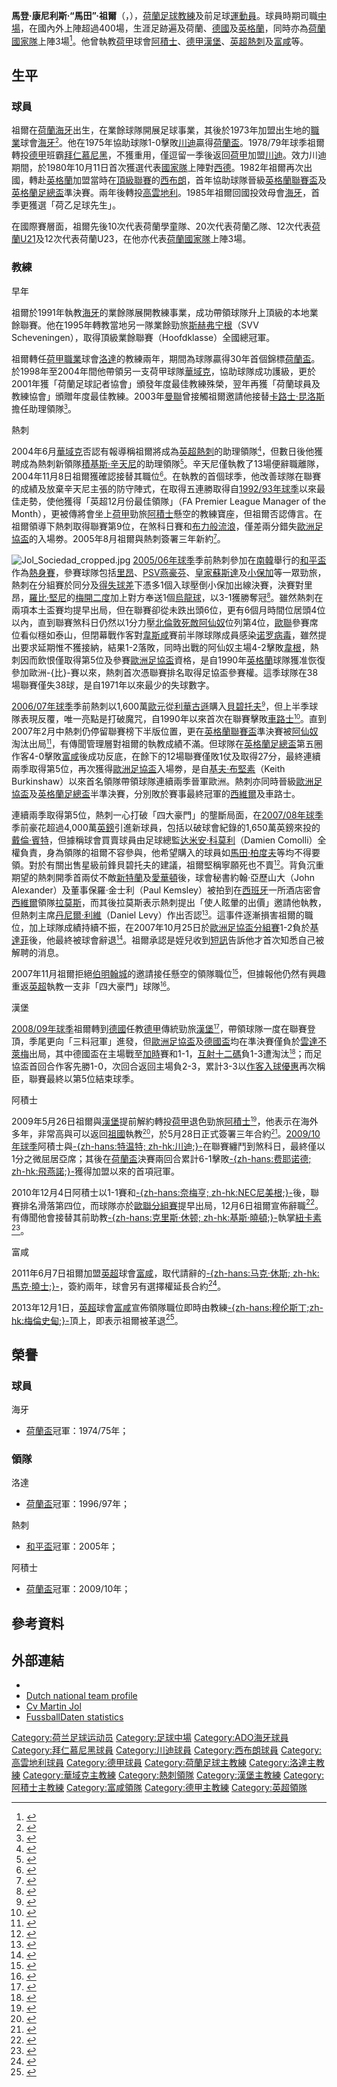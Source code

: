 {{noteTA
|G1=EPL
|G2=德甲
|G3=Football
|G4=荷蘭足球聯賽
|G5=uefa
|T=zh-hans:马丁·约尔; zh-hk:馬田·祖爾;
|1=zh-hans:马丁·约尔; zh-hk:馬田·祖爾;
|2=zh-hans:马登·康尼利斯·“马丁”·约尔; zh-hk:馬登·康尼利斯·“馬田”·祖爾;
|3=zh-hans:约尔; zh-hk:祖爾;
|4=zh-hans:卡洛斯·奎罗斯; zh-hk:卡路士·昆洛斯;
|5=zh-hans:雅克·桑蒂尼; zh-hk:積基斯·辛天尼;
|6=zh-hans:桑蒂尼; zh-hk:辛天尼;
|7=zh-hans:罗比·基恩; zh-hk:羅比·堅尼;
|8=zh-hans:贝尔巴托夫; zh-hk:貝碧托夫;
|9=zh-hans:凯斯·伯克金肖; zh-hk:基夫·布堅素;
|10=zh-hans:达伦·本特; zh-hk:戴倫·賓特;
|11=zh-hans:马丁·彼得罗夫; zh-hk:馬田·柏度夫;
}}

{{Infobox football biography
| name                = 馬田·祖爾<br />''Martin Jol''
| image               = Jolmartin.jpg
| caption             = 
| fullname            = Maarten Cornelis Jol
| dateofbirth         = {{birth date and age|1956|1|16|df=y}}
| cityofbirth         = [[海牙|海牙]]
| countryofbirth      = [[荷蘭|荷蘭]]
| dateofdeath         = 
| cityofdeath         = 
| countryofdeath      = 
| height              = 
| position            = [[中場|中場]]
| currentclub         = 
| youthyears1         = 
| youthclubs1         = 柏格
| years1              = 1973−1978
| clubs1              = [[ADO海牙|海牙]]
| caps1               = 132
| goals1              = 9
| years2              = 1978−1979
| clubs2              = [[拜仁慕尼黑足球俱乐部|拜仁慕尼黑]]
| caps2               = 9
| goals2              = 0
| years3              = 1979−1982
| clubs3              = [[特温特足球俱乐部|川迪]]
| caps3               = 71
| goals3              = 9
| years4              = 1982−1984
| clubs4              = [[西布罗姆维奇足球俱乐部|西布朗]]
| caps4               = 63
| goals4              = 4
| years5              = 1984−1985
| clubs5              = [[考文垂足球俱乐部|高雲地利]]
| caps5               = 15
| goals5              = 0
| years6              = 1985−1989
| clubs6              = [[ADO海牙|海牙]]
| caps6               = 135
| goals6              = 6
| totalcaps           = 425
| totalgoals          = 28
| nationalyears1      = 1980−1981
| nationalteam1       = [[荷蘭國家足球隊|荷蘭]]
| nationalcaps1       = 3
| nationalgoals1      = 0
| medaltemplates      = 
| manageryears1       = 1991−1995
| managerclubs1       = [[ADO海牙|海牙]]〈業餘〉
| manageryears2       = 1995−1996
| managerclubs2       = 斯赫弗宁根〈業餘〉
| manageryears3       = 1996−1998
| managerclubs3       = [[洛達JC|洛達]]
| manageryears4       = 1998−2004
| managerclubs4       = [[華域克|華域克]]
| manageryears5       = 2004−2007
| managerclubs5       = [[托特纳姆热刺足球俱乐部|熱刺]]
| manageryears6       = 2008−2009
| managerclubs6       = [[汉堡体育俱乐部|漢堡]]
| manageryears7       = 2009−2010
| managerclubs7       = [[阿贾克斯足球俱乐部|阿積士]]
| manageryears8       = 2011−2013
| managerclubs8       = [[富勒姆足球俱乐部|富咸]]
| club-update         = 2013年12月8日 (日) 12:38 (UTC)
| nationalteam-update = 
}}
'''馬登·康尼利斯·“馬田”·祖爾'''（{{lang-nl|Maarten Cornelis "Martin" Jol}}，{{bd|1956年|1月16日|||Jol}}），[[荷蘭|荷蘭]][[英式足球|足球]][[教練|教練]]及前足球[[運動員|運動員]]。球員時期司職[[中場|中場]]，在國內外上陣超過400場，生涯足跡遍及荷蘭、[[德國|德國]]及[[英格蘭|英格蘭]]，同時亦為[[荷蘭國家足球隊|荷蘭國家隊]]上陣3場<ref name="nftstat">{{Cite web |url=http://www.national-football-teams.com/v2/player.php?id=21155 |title=Martin Jol |accessdate=2010-03-05 |archive-date=2009-02-26 |archive-url=https://web.archive.org/web/20090226145557/http://www.national-football-teams.com/v2/player.php?id=21155 |dead-url=no }}</ref>。他曾執教[[荷甲|荷甲]]球會[[阿贾克斯足球俱乐部|阿積士]]、[[德甲|德甲]][[汉堡体育俱乐部|漢堡]]、[[英超|英超]][[托特纳姆热刺足球俱乐部|熱刺]]及[[富勒姆足球俱乐部|富咸]]等。

==生平==
===球員===
祖爾在[[荷蘭|荷蘭]][[海牙|海牙]]出生，在業餘球隊開展足球事業，其後於1973年加盟出生地的[[職業|職業]]球會[[ADO海牙|海牙]]<small><ref name="Albion News">{{Citation |title=Martin Jol |journal=Albion News（官方場刊） |publisher=Peerless Programmes 供[[西布罗姆维奇足球俱乐部|西布朗]] |volume=vol. 73 |issue=no. 9 |pages=pp4–5 |date=1981-11-14 }}</ref></small>。他在1975年協助球隊1-0擊敗[[特温特足球俱乐部|川迪]]贏得[[荷蘭盃|荷蘭盃]]。1978/79年球季祖爾轉投[[德甲|德甲]]班霸[[拜仁慕尼黑足球俱乐部|拜仁慕尼黑]]，不獲重用，僅逗留一季後返回[[荷甲|荷甲]]加盟[[特温特足球俱乐部|川迪]]。效力川迪期間，於1980年10月11日首次獲選代表[[荷蘭國家足球隊|國家隊]]上陣對[[德國國家足球隊|西德]]。1982年祖爾再次出國，轉赴[[英格蘭|英格蘭]]加盟當時在[[英格蘭足球聯賽|頂級聯賽]]的[[西布罗姆维奇足球俱乐部|西布朗]]，首年協助球隊晉級[[英格蘭聯賽盃|英格蘭聯賽盃]]及[[英格蘭足總盃|英格蘭足總盃]]準決賽。兩年後轉投[[考文垂足球俱乐部|高雲地利]]。1985年祖爾回國投效母會[[ADO海牙|海牙]]，首季更獲選「荷乙足球先生」。

在國際賽層面，祖爾先後10次代表荷蘭學童隊、20次代表荷蘭乙隊、12次代表[[荷蘭21歲以下國家足球隊|荷蘭U21]]及12次代表荷蘭U23，在他亦代表[[荷蘭國家足球隊|荷蘭國家隊]]上陣3場。

===教練===
;早年
祖爾於1991年執教[[ADO海牙|海牙]]的業餘隊展開教練事業，成功帶領球隊升上頂級的本地業餘聯賽。他在1995年轉教當地另一隊業餘勁旅[[SVV_Scheveningen|斯赫弗宁根]]（SVV Scheveningen），取得頂級業餘聯賽（Hoofdklasse）全國總冠軍。

祖爾轉任[[荷甲|荷甲]][[職業|職業]]球會[[洛達JC|洛達]]的教練兩年，期間為球隊贏得30年首個錦標[[荷蘭盃|荷蘭盃]]。於1998年至2004年間他帶領另一支荷甲球隊[[華域克|華域克]]，協助球隊成功護級，更於2001年獲「荷蘭足球記者協會」頒發年度最佳教練殊榮，翌年再獲「荷蘭球員及教練協會」頒贈年度最佳教練。2003年[[曼徹斯特聯足球俱樂部|曼聯]]曾接觸祖爾邀請他接替[[卡路士·昆洛斯|卡路士·昆洛斯]]擔任助理領隊<small><ref name="Man Utd cool on Jol link">{{cite news |language=en |title=Man Utd cool on Jol link |url=http://news.bbc.co.uk/sport1/hi/football/teams/m/man_utd/3109342.stm |publisher=[[BBC|BBC]] Sport |date=2003-09-15 |accessdate=2010-03-05 |archive-date=2003-10-03 |archive-url=https://web.archive.org/web/20031003042514/http://news.bbc.co.uk/sport1/hi/football/teams/m/man_utd/3109342.stm |dead-url=no }}</ref></small>。

;熱刺
2004年6月[[華域克|華域克]]否認有報導稱祖爾將成為[[英超|英超]][[托特纳姆热刺足球俱乐部|熱刺]]的助理領隊<small><ref name="Jol not in Spurs talks">{{cite news |language=en |title=Jol not in Spurs talks |url=http://news.bbc.co.uk/sport1/hi/football/teams/t/tottenham_hotspur/3783359.stm |publisher=[[BBC|BBC]] Sport |date=2004-06-07 |accessdate=2010-03-05 |archive-date=2004-06-19 |archive-url=https://web.archive.org/web/20040619234101/http://news.bbc.co.uk/sport1/hi/football/teams/t/tottenham_hotspur/3783359.stm |dead-url=no }}</ref></small>，但數日後他獲聘成為熱刺新領隊[[積基斯·辛天尼|積基斯·辛天尼]]的助理領隊<small><ref name="Spurs appoint Jol">{{cite news |language=en |title=Spurs appoint Jol |url=http://news.bbc.co.uk/sport1/hi/football/teams/t/tottenham_hotspur/3794405.stm |publisher=[[BBC|BBC]] Sport |date=2004-06-10 |accessdate=2010-03-05 |archive-date=2004-06-28 |archive-url=https://web.archive.org/web/20040628054744/http://news.bbc.co.uk/sport1/hi/football/teams/t/tottenham_hotspur/3794405.stm |dead-url=no }}</ref></small>。辛天尼僅執教了13場便辭職離隊，2004年11月8日祖爾獲確認接替其職位<small><ref name="Spurs appoint Jol as new boss">{{cite news |language=en |title=Spurs appoint Jol as new boss |url=http://news.bbc.co.uk/sport1/hi/football/teams/t/tottenham_hotspur/3989963.stm |publisher=[[BBC|BBC]] Sport |date=2004-11-08
|accessdate=2010-03-05}}</ref></small>。在執教的首個球季，他改善球隊在聯賽的成績及放棄辛天尼主張的防守陣式，在取得五連勝取得自[[1992年至1993年英格蘭超級聯賽|1992/93年球季]]以來最佳走勢，使他獲得「英超12月份最佳領隊」（FA Premier League Manager of the Month），更被傳將會坐上[[荷甲|荷甲]]勁旅[[阿贾克斯足球俱乐部|阿積士]]懸空的教練寶座，但祖爾否認傳言。在祖爾領導下熱刺取得聯賽第9位，在煞科日賽和[[布莱克本流浪者足球俱乐部|布力般流浪]]，僅差兩分錯失[[歐洲足協盃|歐洲足協盃]]的入場劵。2005年8月祖爾與熱刺簽署三年新約<small><ref name="Jol signs new contract with Spurs">{{cite news |language=en |title=Jol signs new contract with Spurs |url=http://news.bbc.co.uk/sport1/hi/football/teams/t/tottenham_hotspur/4185156.stm |publisher=[[BBC|BBC]] Sport |date=2005-08-25 |accessdate=2010-03-05}}</ref></small>。

[[File:Jol_Sociedad_cropped.jpg|thumb]]
[[2005年至2006年英格蘭超級聯賽|2005/06年球季]]季前熱刺參加在[[南韓|南韓]]舉行的[[和平盃足球賽|和平盃]]作為[[熱身賽|熱身賽]]，參賽球隊包括[[里昂足球會|里昂]]、[[PSV燕豪芬|PSV燕豪芬]]、[[皇家蘇斯達|皇家蘇斯達]]及[[小保加體育會|小保加]]等一眾勁旅，熱刺在分組賽於同分及[[得失球差|得失球差]]下憑多1個入球壓倒小保加出線決賽，決賽對里昂，[[羅比·堅尼|羅比·堅尼]]的[[梅開二度|梅開二度]]加上對方奉送1個[[烏龍球|烏龍球]]，以3-1獲勝奪冠<small><ref>{{cite news |language=en |url=http://www.goal.com/en/news/2200/peace-cup-2009/2009/04/12/1206507/a-brief-history-of-the-peace-cup |title=A Brief History Of The Peace Cup |publisher=''goal.com'' |date=2009-04-12 |accessdate=2010-03-06 |archive-date=2009-07-31 |archive-url=https://www.webcitation.org/5ignBY1RE?url=http://www.goal.com/en/news/2200/peace-cup-2009/2009/04/12/1206507/a-brief-history-of-the-peace-cup |dead-url=no }}</ref></small>。雖然熱刺在兩項本土盃賽均提早出局，但在聯賽卻從未跌出頭6位，更有6個月時間位居頭4位以內，直到聯賽煞科日仍然以1分力壓[[北倫敦打吡|北倫敦死敵]][[阿森纳足球俱乐部|阿仙奴]]位列第4位，[[歐聯|歐聯]]參賽席位看似穩如泰山，但閉幕戰作客對[[西汉姆联足球俱乐部|韋斯咸]]賽前半隊球隊成員感染[[诺罗病毒|诺罗病毒]]，雖然提出要求延期惟不獲接納，結果1-2落敗，同時出戰的阿仙奴主場4-2擊敗[[威根竞技足球俱乐部|韋根]]，熱刺因而飲恨僅取得第5位及參賽[[歐洲足協盃|歐洲足協盃]]資格，是自1990年[[英格蘭|英格蘭]]球隊獲准恢復參加歐洲-{比}-賽以來，熱刺首次憑聯賽排名取得足協盃參賽權。這季球隊在38場聯賽僅失38球，是自1971年以來最少的失球數字。 

[[2006年至2007年英格蘭超級聯賽|2006/07年球季]]季前熱刺以1,600萬[[歐元|歐元]]從[[勒沃库森足球俱乐部|利華古遜]]購入[[迪米塔尔·贝尔巴托夫|貝碧托夫]]<small><ref>{{cite news |language=en |url=http://www.tottenhamhotspur.com/news/articles/nineforberbatov170506.html |title=NINE FOR BERBATOV |publisher=[[托特纳姆热刺足球俱乐部|''tottenhamhotspur.com'']] |date=2006-05-17 |accessdate=2010-03-06 |archive-date=2007-05-31 |archive-url=https://web.archive.org/web/20070531192136/http://www.tottenhamhotspur.com/news/articles/nineforberbatov170506.html |dead-url=no }}</ref></small>，但上半季球隊表現反覆，唯一亮點是打破魔咒，自1990年以來首次在聯賽擊敗[[切尔西足球俱乐部|車路士]]<small><ref>{{cite news |language=en |url=http://www.tottenhamhotspur.com/news/articles/matchreport051106.html |title=MATCH REPORT |publisher=[[托特纳姆热刺足球俱乐部|''tottenhamhotspur.com'']] |date=2006-11-05 |accessdate=2010-03-06 |archive-date=2009-02-17 |archive-url=https://web.archive.org/web/20090217024111/http://www.tottenhamhotspur.com/news/articles/matchreport051106.html |dead-url=no }}</ref></small>。直到2007年2月中熱刺仍停留聯賽榜下半版位置，更在[[英格蘭聯賽盃|英格蘭聯賽盃]]準決賽被[[阿森纳足球俱乐部|阿仙奴]]淘汰出局<small><ref>{{cite news |language=en |url=http://www.tottenhamhotspur.com/news/articles/matchreport310107.html |title=MATCH REPORT |publisher=[[托特纳姆热刺足球俱乐部|''tottenhamhotspur.com'']] |date=2007-01-31 |accessdate=2010-03-06 |archive-date=2009-02-17 |archive-url=https://web.archive.org/web/20090217024323/http://www.tottenhamhotspur.com/news/articles/matchreport310107.html |dead-url=no }}</ref></small>，有傳聞管理層對祖爾的執教成績不滿。但球隊在[[英格蘭足總盃|英格蘭足總盃]]第五圈作客4-0擊敗[[富勒姆足球俱乐部|富咸]]後成功反底，在餘下的12場聯賽僅敗1仗及取得27分，最終連續兩季取得第5位，再次獲得[[歐洲足協盃|歐洲足協盃]]入場劵，是自[[基夫·布堅素|基夫·布堅素]]（Keith Burkinshaw）以來首名領隊帶領球隊連續兩季晉軍歐洲。熱刺亦同時晉級[[歐洲足協盃|歐洲足協盃]]及[[英格蘭足總盃|英格蘭足總盃]]半準決賽，分別敗於賽事最終冠軍的[[西維爾足球會|西維爾]]及車路士。

連續兩季取得第5位，熱刺一心打破「四大豪門」的壟斷局面，在[[2007年至2008年英格蘭超級聯賽|2007/08年球季]]季前豪花超過4,000萬[[英鎊|英鎊]]引進新球員，包括以破球會紀錄的1,650萬英鎊來投的[[戴倫·賓特|戴倫·賓特]]，但據稱球會買賣球員由足球總監[[达米安·科莫利|达米安·科莫利]]（Damien Comolli）全權負責，身為領隊的祖爾不容參與，他希望購入的球員如[[馬田·柏度夫|馬田·柏度夫]]等均不得要領。對於有關出售星級前鋒貝碧托夫的建議，祖爾堅稱寧願死也不賣<small><ref>{{cite news |language=en |title='Sell Berbatov? I'd rather die' - Insists Jol |url=http://soccernet.espn.go.com/news/story?id=456608&cc=5901 |publisher=[[ESPN|ESPN]]Soccernet |date=2007-08-25 |accessdate=2010-03-06 |archive-date=2011-05-25 |archive-url=https://web.archive.org/web/20110525221943/http://soccernet.espn.go.com/news/story?id=456608&cc=5901 |dead-url=no }}</ref></small>。背負沉重期望的熱刺開季首兩仗不敵[[桑德兰足球俱乐部|新特蘭]]及[[埃弗顿足球俱乐部|愛華頓]]後，球會秘書約翰·亞歷山大（John Alexander）及董事保羅·金士利（Paul Kemsley）被拍到在[[西班牙|西班牙]]一所酒店密會[[西維爾足球會|西維爾]]領隊[[胡安德·拉莫斯|拉莫斯]]，而其後拉莫斯表示熱刺提出「使人眩暈的出價」邀請他執教，但熱刺主席[[丹尼爾·利維|丹尼爾·利維]]（Daniel Levy）作出否認<small><ref>{{cite news |language=en |title=Levy '100% behind Spurs boss Jol' |url=http://news.bbc.co.uk/sport1/hi/football/teams/t/tottenham_hotspur/6961131.stm |publisher=[[BBC|BBC]] Sport |date=2007-08-23 |accessdate=2007-10-25}}</ref></small>。這事件逐漸損害祖爾的職位，加上球隊成績持續不振，在2007年10月25日於[[2007/08赛季欧洲联盟杯#分組賽|歐洲足協盃分組賽]]1-2負於[[赫塔菲足球俱樂部|基達菲]]後，他最終被球會辭退<small><ref>{{cite news |language=en |title=Jol sacked as Tottenham manager |url=http://news.bbc.co.uk/sport1/hi/football/teams/t/tottenham_hotspur/7063013.stm |publisher=[[BBC|BBC]] Sport |date=2007-10-25 |accessdate=2010-03-06 |archive-date=2007-10-26 |archive-url=https://web.archive.org/web/20071026155025/http://news.bbc.co.uk/sport1/hi/football/teams/t/tottenham_hotspur/7063013.stm |dead-url=no }}</ref></small>。祖爾承認是姪兒收到[[簡訊|短訊]]告訴他才首次知悉自己被解聘的消息。 

2007年11月祖爾拒絕[[伯明翰城足球俱乐部|伯明翰城]]的邀請接任懸空的領隊職位<small><ref>{{cite news |language=en |title=Jol rejects Birmingham approach |url=http://news.bbc.co.uk/sport1/hi/football/teams/b/birmingham_city/7103029.stm |publisher=[[BBC|BBC]] Sport |date=2007-11-20 |accessdate=2010-03-06 |archive-date=2007-11-22 |archive-url=https://web.archive.org/web/20071122091833/http://news.bbc.co.uk/sport1/hi/football/teams/b/birmingham_city/7103029.stm |dead-url=no }}</ref></small>，但據報他仍然有興趣重返[[英超|英超]]執教一支非「四大豪門」球隊<small><ref>{{cite news |language=en |title=Jol looks to return to Premiership |url=http://www.timesonline.co.uk/tol/sport/football/premier_league/fulham/article3095571.ece |publisher=''timesonline.co.uk'' |date=2007-12-26 |accessdate=2010-03-06 |archive-date=2008-12-01 |archive-url=https://web.archive.org/web/20081201215800/http://www.timesonline.co.uk/tol/sport/football/premier_league/fulham/article3095571.ece |dead-url=no }}</ref></small>。

;漢堡
[[2008年至2009年德國足球甲級聯賽|2008/09年球季]]祖爾轉到[[德國|德國]]任教[[德甲|德甲]]傳統勁旅[[汉堡体育俱乐部|漢堡]]<small><ref>{{cite news |language=de |url=http://www.kicker.de/news/fussball/bundesliga/startseite/artikel/378546 |title=Jol neuer HSV-Coach |publisher=''kicker.de'' |date=2008-05-13 |accessdate=2010-03-06 |archive-date=2013-07-12 |archive-url=https://www.webcitation.org/6I3YPDKc8?url=http://www.kicker.de/news/fussball/bundesliga/startseite/artikel/378546 |dead-url=no }}</ref></small>，帶領球隊一度在聯賽登頂，季尾更向「三料冠軍」進發，但[[2008/09赛季欧洲联盟杯|歐洲足協盃]]及[[德國盃|德國盃]]均在準決賽僅負於[[云达不来梅足球俱乐部|雲達不萊梅]]出局，其中德國盃在主場戰至[[加時賽|加時]]賽和1-1，[[互射十二碼|互射十二碼]]負1-3遭淘汰<small><ref>{{cite news |language=en |url=http://www.dfb.de/index.php?id=503063&action=showSchema&lang=E&liga=dfbpokm&saison=08&saisonl=2008&spieltag=5&spielid=718&cHash=23c4a525ac |title=DFB-Cup 2009/2010 Hamburger SV - Werder Bremen |publisher=''dfb.de'' |date=2009-04-22 |accessdate=2010-03-06 |deadurl=yes |archiveurl=https://web.archive.org/web/20100217031810/http://www.dfb.de/index.php?id=503063 |archivedate=2010-02-17 }}</ref></small>；而足協盃首回合作客先勝1-0，次回合返回主場負2-3，累計3-3以[[作客入球優惠|作客入球優惠]]再次稱臣，聯賽最終以第5位結束球季。

;阿積士
2009年5月26日祖爾與[[汉堡体育俱乐部|漢堡]]提前解約轉投[[荷甲|荷甲]]退色勁旅[[阿贾克斯足球俱乐部|阿積士]]<small><ref>{{cite news | language =en | title =Martin Jol new coach of Ajax | url =http://english.ajax.nl/News/Archive/Article/Martin-Jol-new-coach-of-Ajax.htm | publisher =[[阿贾克斯足球俱乐部|''ajax.nl'']] | date =2009-05-26 | accessdate =2010-03-06 | deadurl =yes | archiveurl =https://web.archive.org/web/20090528212410/http://english.ajax.nl/News/Archive/Article/Martin-Jol-new-coach-of-Ajax.htm | archivedate =2009-05-28 }}</ref></small>，他表示在海外多年，非常高與可以返回[[荷蘭|祖國]]執教<small><ref>{{cite web |language=en |url=http://www.telegraph.co.uk/sport/football/european/5389286/Ajax-name-Martin-Jol-as-new-coach.html |title=Ajax name Martin Jol as new coach |date=2009-05-26 |work=''telegraph.co.uk'' |accessdate=2010-03-06 |archive-date=2009-05-29 |archive-url=https://web.archive.org/web/20090529064159/http://www.telegraph.co.uk/sport/football/european/5389286/Ajax-name-Martin-Jol-as-new-coach.html |dead-url=no }}</ref></small>，於5月28日正式簽署三年合約<small><ref>{{cite news | language = en | title = Martin Jol signs his contract | url = http://english.ajax.nl/News/Archive/Article/Jol-signs-his-contract.htm | publisher = [[阿贾克斯足球俱乐部|''ajax.nl'']] | date = 2009-05-28 | accessdate = 2010-03-06 | deadurl = yes | archiveurl = https://web.archive.org/web/20090531083135/http://english.ajax.nl/News/Archive/Article/Jol-signs-his-contract.htm | archivedate = 2009-05-31 }}</ref></small>。[[2009年至2010年荷兰足球甲级联赛|2009/10年球季]]阿積士與[[特温特足球俱乐部|-{zh-hans:特温特; zh-hk:川迪;}-]]在聯賽纏鬥到煞科日，最終僅以1分之微屈居亞席；其後在[[荷蘭盃|荷蘭盃]]決賽兩回合累計6-1擊敗[[飛燕諾|-{zh-hans:费耶诺德; zh-hk:飛燕諾;}-]]獲得加盟以來的首項冠軍。

2010年12月4日阿積士以1-1賽和[[NEC奈梅亨|-{zh-hans:奈梅亨; zh-hk:NEC尼美根;}-]]後，聯賽排名滑落第四位，而球隊亦於[[2010/11賽季歐洲冠軍聯賽分組賽|歐聯分組賽]]提早出局，12月6日祖爾宣佈辭職<ref>{{cite news |language=en |url=http://news.bbc.co.uk/sport2/hi/football/europe/9262338.stm |title=Martin Jol resigns as manager of Ajax |publisher=''[[BBC_Sport|BBC Sport]]'' |date=2010-12-06 |accessdate=2010-12-07 |archive-date=2010-12-07 |archive-url=https://web.archive.org/web/20101207044519/http://news.bbc.co.uk/sport2/hi/football/europe/9262338.stm |dead-url=no }}</ref>。有傳聞他會接替其前助教[[克里斯·休顿|-{zh-hans:克里斯·休顿; zh-hk:基斯·曉頓;}-]]執掌[[纽卡斯尔联足球俱乐部|紐卡素]]<ref>{{cite news |language=en |url=http://www.skysports.com/story/0,19528,11678_6557604,00.html |title=Jol emerges as contender |publisher=''Sky Sports'' |date=2010-12-06 |accessdate=2010-12-07 |archive-date=2010-12-08 |archive-url=https://web.archive.org/web/20101208033147/http://www.skysports.com/story/0,19528,11678_6557604,00.html |dead-url=no }}</ref>。

;富咸
2011年6月7日祖爾加盟[[英超|英超]]球會[[富勒姆足球俱乐部|富咸]]，取代請辭的[[马克·休斯|-{zh-hans:马克·休斯; zh-hk:馬克·曉士;}-]]，簽約兩年，球會另有選擇權延長合約<ref>{{cite news |language=en |url=http://news.bbc.co.uk/sport2/hi/football/13678517.stm |title=Fulham appoint Martin Jol as new manager |publisher=''[[BBC_Sport|BBC Sport]]'' |date=2011-06-07 |accessdate=2011-06-07 |archive-date=2011-06-07 |archive-url=https://web.archive.org/web/20110607112552/http://news.bbc.co.uk/sport2/hi/football/13678517.stm |dead-url=no }}</ref>。

2013年12月1日，[[英超|英超]]球會[[富勒姆足球俱乐部|富咸]]宣佈領隊職位即時由教練[[w:en:Rene_Meulensteen|-{zh-hans:穆伦斯丁;zh-hk:梅倫史甸;}-]]頂上，即表示祖爾被革退<ref>{{cite news |language=en |url=http://www.bbc.com/sport/0/football/25170983 |title=Rene Meulensteen replaces sacked Martin Jol at Fulham |publisher=''[[BBC_Sport|BBC Sport]]'' |date=2013-12-01 |accessdate=2013-12-08 |deadurl=yes |archiveurl=https://web.archive.org/web/20131218145154/http://www.bbc.com/sport/0/football/25170983 |archivedate=2013-12-18 }}</ref>。

==榮譽==
===球員===
;海牙
*[[荷蘭盃|荷蘭盃]]冠軍：1974/75年；

===領隊===
;洛達
*[[荷蘭盃|荷蘭盃]]冠軍：1996/97年；

;熱刺
*[[和平盃足球賽|和平盃]]冠軍：2005年；

;阿積士
*[[荷蘭盃|荷蘭盃]]冠軍：2009/10年；

==參考資料==
{{reflist}}

==外部連結==
{{commonscat|Martin Jol}}
*{{soccerbase (manager)|id=1922|name=馬田·祖爾}}
* [https://web.archive.org/web/20090223193126/http://www.knvb.nl/oranje/selectie/spelers/detail?player_id=897 Dutch national team profile] {{nl icon}}
* [https://web.archive.org/web/20090530022511/http://www.beijen.net/frank/cvs/jol-m.htm Cv Martin Jol] {{nl icon}}
* [http://www.fussballdaten.de/spieler/jolmartin/ FussballDaten statistics] {{Wayback|url=http://www.fussballdaten.de/spieler/jolmartin/ |date=20090430193632 }} {{de icon}}

{{熱刺領隊}}

{{DEFAULTSORT:Jol, Martin}}
[[Category:荷兰足球运动员|Category:荷兰足球运动员]]
[[Category:足球中場|Category:足球中場]]
[[Category:ADO海牙球員|Category:ADO海牙球員]]
[[Category:拜仁慕尼黑球員|Category:拜仁慕尼黑球員]]
[[Category:川迪球員|Category:川迪球員]]
[[Category:西布朗球員|Category:西布朗球員]]
[[Category:高雲地利球員|Category:高雲地利球員]]
[[Category:德甲球員|Category:德甲球員]]
[[Category:荷蘭足球主教練|Category:荷蘭足球主教練]]
[[Category:洛達主教練|Category:洛達主教練]]
[[Category:華域克主教練|Category:華域克主教練]]
[[Category:熱刺領隊|Category:熱刺領隊]]
[[Category:漢堡主教練|Category:漢堡主教練]]
[[Category:阿積士主教練|Category:阿積士主教練]]
[[Category:富咸領隊|Category:富咸領隊]]
[[Category:德甲主教練|Category:德甲主教練]]
[[Category:英超領隊|Category:英超領隊]]
